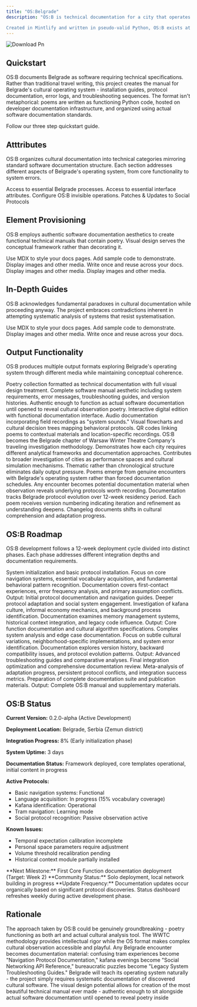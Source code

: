 ```yaml
---
title: "OS:Belgrade"
description: "OS:B is technical documentation for a city that operates on fundamentally different cultural software. As such, it documents Belgrade's protocols, processes, and underlying code through poetry formatted as code and software documentation. Each poem functions as a specification, troubleshooting guide, or system analysis.

Created in Mintlify and written in pseudo-valid Python, OS:B exists at the intersection of poetry, cultural theory, and software development.OS:B is a creative investigation that treats displacement as a debugging process and cultural integration as system installation. "
---
```


![Download Pn](/CleanShot2025-09-29at13.53.05@2x.png)

## Quickstart

OS:B documents Belgrade as software requiring technical specifications. Rather than traditional travel writing, this project creates the manual for Belgrade's cultural operating system - installation guides, protocol documentation, error logs, and troubleshooting sequences. The format isn't metaphorical: poems are written as functioning Python code, hosted on developer documentation infrastructure, and organized using actual software documentation standards.

<Card title="Start here" icon="rocket" horizontal href="/quickstart">
  Follow our three step quickstart guide.
</Card>

## Atttributes

OS:B organizes cultural documentation into technical categories mirroring standard software documentation structure. Each section addresses different aspects of Belgrade's operating system, from core functionality to system errors.

<Columns cols={2}>
  <Card title="Core Functions" icon="atom-simple" iconType="regular" href="/development">
    Access to essential Belgrade processes.
  </Card>
  <Card title="User Interface" icon="fill-drip" iconType="regular" href="/essentials/settings">
    Access to essential interface attributes.
  </Card>
  <Card title="Background Processes" icon="arrow-progress" iconType="regular" href="/essentials/navigation">
    Configure OS:B invisible operations.
  </Card>
  <Card title="System Errors" icon="bug" iconType="regular" href="/api-reference/introduction">
    Patches & Updates to Social Protocols
  </Card>
</Columns>

## Element Provisioning

OS:B employs authentic software documentation aesthetics to create functional technical manuals that contain poetry. Visual design serves the conceptual framework rather than decorating it.

<Columns cols={2}>
  <Card title="System Requirements" icon="solar-system" iconType="regular" href="/essentials/markdown">
    Use MDX to style your docs pages.
  </Card>
  <Card title="Installation Guides" icon="shoe-prints" iconType="regular" href="/essentials/code">
    Add sample code to demonstrate.
  </Card>
  <Card title="Error Messages" icon="hexagon-exclamation" iconType="regular" href="/essentials/images">
    Display images and other media.
  </Card>
  <Card title="Troubleshooting" icon="cauldron" iconType="regular" href="/essentials/reusable-snippets">
    Write once and reuse across your docs.
  </Card>
  <Card title="Warranty Disclaimers" icon="badge-check" iconType="regular">
    Display images and other media.
  </Card>
  <Card title="Tecnical Support" icon="phone-volume" iconType="regular">
    Display images and other media.
  </Card>
</Columns>

## In-Depth Guides

OS:B acknowledges fundamental paradoxes in cultural documentation while proceeding anyway. The project embraces contradictions inherent in attempting systematic analysis of systems that resist systematisation.

<Columns cols={2}>
  <Card title="Manual Paradox" icon="file-circle-info" iconType="regular" href="/essentials/markdown">
    Use MDX to style your docs pages.
  </Card>
  <Card title="Meta Operations" icon="transporter" iconType="regular" href="/essentials/code">
    Add sample code to demonstrate.
  </Card>
  <Card title="Field Studies" icon="circle-microphone" iconType="regular" href="/essentials/images">
    Display images and other media.
  </Card>
  <Card title="Technical Specifications" icon="display-chart-up" iconType="regular" href="/essentials/reusable-snippets">
    Write once and reuse across your docs.
  </Card>
</Columns>

## Output Functionality

OS:B produces multiple output formats exploring Belgrade's operating system through different media while maintaining conceptual coherence.

<AccordionGroup>
  <Accordion title="Primary Publication" icon="eye" iconType="regular">
    Poetry collection formatted as technical documentation with full visual design treatment. Complete software manual aesthetic including system requirements, error messages, troubleshooting guides, and version histories. Authentic enough to function as actual software documentation until opened to reveal cultural observation poetry.
  </Accordion>
  <Accordion title="Supplementary Material" icon="books" iconType="regular">
    Interactive digital edition with functional documentation interface. Audio documentation incorporating field recordings as "system sounds." Visual flowcharts and cultural decision trees mapping behavioral protocols. QR codes linking poems to contextual materials and location-specific recordings.
  </Accordion>
  <Accordion title="WWTC Integration" icon="masks-theater" iconType="regular">
    OS:B becomes the Belgrade chapter of Warsaw Winter Theatre Company's traveling investigation methodology. Demonstrates how each city requires different analytical frameworks and documentation approaches. Contributes to broader investigation of cities as performance spaces and cultural simulation mechanisms.
  </Accordion>
  <Accordion title="Timeline Flexibility" icon="timeline" iconType="regular">
    Thematic rather than chronological structure eliminates daily output pressure. Poems emerge from genuine encounters with Belgrade's operating system rather than forced documentation schedules. Any encounter becomes potential documentation material when observation reveals underlying protocols worth recording.
  </Accordion>
  <Accordion title="Version Control" icon="lightbulb-gear" iconType="regular">
    Documentation tracks Belgrade protocol evolution over 12-week residency period. Each poem receives version numbering indicating iteration and refinement as understanding deepens. Changelog documents shifts in cultural comprehension and adaptation progress.
  </Accordion>
</AccordionGroup>

## OS:B Roadmap

OS:B development follows a 12-week deployment cycle divided into distinct phases. Each phase addresses different integration depths and documentation requirements.

<Steps>
  <Step title="Phase 01: Initial Boot (Weeks 1 - 3)" icon="code-branch" iconType="regular">
    System initialization and basic protocol installation. Focus on core navigation systems, essential vocabulary acquisition, and fundamental behavioral pattern recognition. Documentation covers first-contact experiences, error frequency analysis, and primary assumption conflicts. Output: Initial protocol documentation and navigation guides.
  </Step>
  <Step title="Phase 02: Core Integration (Weeks 4 - 7)" icon="code-fork" iconType="regular" stepNumber={2}>
    Deeper protocol adaptation and social system engagement. Investigation of kafana culture, informal economy mechanics, and background process identification. Documentation examines memory management systems, historical context integration, and legacy code influence. Output: Core function documentation and cultural algorithm specifications.
  </Step>
  <Step title="Phase 03: Advanced Protocols (Weeks 8 - 10)" icon="code-merge" iconType="regular">
    Complex system analysis and edge case documentation. Focus on subtle cultural variations, neighborhood-specific implementations, and system error identification. Documentation explores version history, backward compatibility issues, and protocol evolution patterns. Output: Advanced troubleshooting guides and comparative analyses.
  </Step>
  <Step title="Phase 04: System Refinement (Weeks 11 - 12)" icon="code-commit" iconType="regular">
    Final integration optimization and comprehensive documentation review. Meta-analysis of adaptation progress, persistent protocol conflicts, and integration success metrics. Preparation of complete documentation suite and publication materials. Output: Complete OS:B manual and supplementary materials.
  </Step>
</Steps>

## OS:B Status

**Current Version:** 0.2.0-alpha (Active Development)

**Deployment Location:** Belgrade, Serbia (Zemun district)

**Integration Progress:** 8% (Early initialization phase)

**System Uptime:** 3 days

**Documentation Status:** Framework deployed, core templates operational, initial content in progress

**Active Protocols:**

- Basic navigation systems: Functional
- Language acquisition: In progress (15% vocabulary coverage)
- Kafana identification: Operational
- Tram navigation: Learning mode
- Social protocol recognition: Passive observation active

**Known Issues:**

- Temporal expectation calibration incomplete
- Personal space parameters require adjustment
- Volume threshold recalibration pending
- Historical context module partially installed

<Info>
  **Next Milestone:** First Core Function documentation deployment (Target: Week 2)
</Info>

<Info>
  **Community Status:** Solo deployment, local network building in progress
</Info>

<Note>
  **Update Frequency:** Documentation updates occur organically based on significant protocol discoveries. Status dashboard refreshes weekly during active development phase.
</Note>

## Rationale

The approach taken by OS:B could be genuinely groundbreaking - poetry functioning as both art and actual cultural analysis tool. The WWTC methodology provides intellectual rigor while the OS format makes complex cultural observation accessible and playful. Any Belgrade encounter becomes documentation material: confusing tram experiences become "Navigation Protocol Documentation," kafana evenings become "Social Networking API Reference," bureaucratic puzzles become "Legacy System Troubleshooting Guides." Belgrade will teach its operating system naturally - the project simply requires systematic documentation of discovered cultural software. The visual design potential allows for creation of the most beautiful technical manual ever made - authentic enough to sit alongside actual software documentation until opened to reveal poetry inside